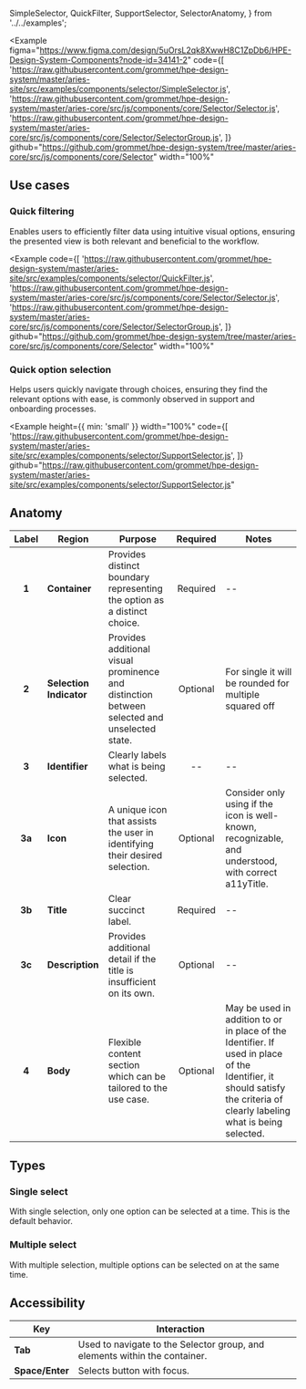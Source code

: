   SimpleSelector,
  QuickFilter,
  SupportSelector,
  SelectorAnatomy,
} from '../../examples';

<Example
  figma="https://www.figma.com/design/5uOrsL2qk8XwwH8C1ZpDb6/HPE-Design-System-Components?node-id=34141-2"
  code={[
    'https://raw.githubusercontent.com/grommet/hpe-design-system/master/aries-site/src/examples/components/selector/SimpleSelector.js',
    'https://raw.githubusercontent.com/grommet/hpe-design-system/master/aries-core/src/js/components/core/Selector/Selector.js',
    'https://raw.githubusercontent.com/grommet/hpe-design-system/master/aries-core/src/js/components/core/Selector/SelectorGroup.js',
  ]}
  github="https://github.com/grommet/hpe-design-system/tree/master/aries-core/src/js/components/core/Selector"
  width="100%"
>
  <SimpleSelector />
</Example>

## Use cases

### Quick filtering

Enables users to efficiently filter data using intuitive visual options, ensuring the presented view is both relevant and beneficial to the workflow.

<Example
  code={[
    'https://raw.githubusercontent.com/grommet/hpe-design-system/master/aries-site/src/examples/components/selector/QuickFilter.js',
    'https://raw.githubusercontent.com/grommet/hpe-design-system/master/aries-core/src/js/components/core/Selector/Selector.js',
    'https://raw.githubusercontent.com/grommet/hpe-design-system/master/aries-core/src/js/components/core/Selector/SelectorGroup.js',
  ]}
  github="https://github.com/grommet/hpe-design-system/tree/master/aries-core/src/js/components/core/Selector"
  width="100%"
>
  <QuickFilter />
</Example>

### Quick option selection

Helps users quickly navigate through choices, ensuring they find the relevant options with ease, is commonly observed in support and onboarding processes.

<Example
  height={{ min: 'small' }}
  width="100%"
  code={[
    'https://raw.githubusercontent.com/grommet/hpe-design-system/master/aries-site/src/examples/components/selector/SupportSelector.js',
  ]}
  github="https://raw.githubusercontent.com/grommet/hpe-design-system/master/aries-site/src/examples/components/selector/SupportSelector.js"
>
  <SupportSelector />
</Example>

## Anatomy

<Example caption="Diagram illustrating the 4 parts of a Selector." plain>
  <SelectorAnatomy />
</Example>

| Label  | Region                  | Purpose                                                                                      | Required | Notes                                                                                                                                                                    |
| :----: | ----------------------- | -------------------------------------------------------------------------------------------- | :------: | ------------------------------------------------------------------------------------------------------------------------------------------------------------------------ |
| **1**  | **Container**           | Provides distinct boundary representing the option as a distinct choice.                     | Required | --                                                                                                                                                                       |
| **2**  | **Selection Indicator** | Provides additional visual prominence and distinction between selected and unselected state. | Optional | For single it will be rounded for multiple squared off                                                                                                                   |
| **3**  | **Identifier**          | Clearly labels what is being selected.                                                       |    --    | --                                                                                                                                                                       |
| **3a** | **Icon**                | A unique icon that assists the user in identifying their desired selection.                  | Optional | Consider only using if the icon is well-known, recognizable, and understood, with correct a11yTitle.                                                                     |
| **3b** | **Title**               | Clear succinct label.                                                                        | Required | --                                                                                                                                                                       |
| **3c** | **Description**         | Provides additional detail if the title is insufficient on its own.                          | Optional | --                                                                                                                                                                       |
| **4**  | **Body**                | Flexible content section which can be tailored to the use case.                              | Optional | May be used in addition to or in place of the Identifier. If used in place of the Identifier, it should satisfy the criteria of clearly labeling what is being selected. |

## Types

### Single select

With single selection, only one option can be selected at a time. This is the default behavior.

### Multiple select

With multiple selection, multiple options can be selected on at the same time.

## Accessibility

| Key             | Interaction                                                                |     |
| --------------- | -------------------------------------------------------------------------- | --- |
| **Tab**         | Used to navigate to the Selector group, and elements within the container. |     |
| **Space/Enter** | Selects button with focus.                                                 |     |
